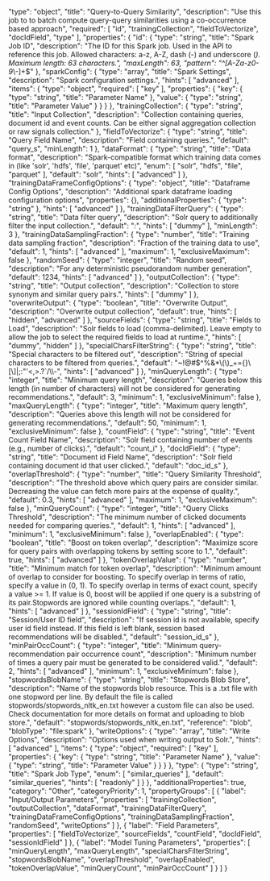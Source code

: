   "type": "object",
  "title": "Query-to-Query Similarity",
  "description": "Use this job to to batch compute query-query similarities using a co-occurrence based approach",
  "required": [
    "id",
    "trainingCollection",
    "fieldToVectorize",
    "docIdField",
    "type"
  ],
  "properties": {
    "id": {
      "type": "string",
      "title": "Spark Job ID",
      "description": "The ID for this Spark job. Used in the API to reference this job. Allowed characters: a-z, A-Z, dash (-) and underscore (_). Maximum length: 63 characters.",
      "maxLength": 63,
      "pattern": "^[A-Za-z0-9_\\-]+$"
    },
    "sparkConfig": {
      "type": "array",
      "title": "Spark Settings",
      "description": "Spark configuration settings.",
      "hints": [
        "advanced"
      ],
      "items": {
        "type": "object",
        "required": [
          "key"
        ],
        "properties": {
          "key": {
            "type": "string",
            "title": "Parameter Name"
          },
          "value": {
            "type": "string",
            "title": "Parameter Value"
          }
        }
      }
    },
    "trainingCollection": {
      "type": "string",
      "title": "Input Collection",
      "description": "Collection containing queries, document id and event counts. Can be either signal aggregation collection or raw signals collection."
    },
    "fieldToVectorize": {
      "type": "string",
      "title": "Query Field Name",
      "description": "Field containing queries.",
      "default": "query_s",
      "minLength": 1
    },
    "dataFormat": {
      "type": "string",
      "title": "Data format",
      "description": "Spark-compatible format which training data comes in (like 'solr', 'hdfs', 'file', 'parquet' etc)",
      "enum": [
        "solr",
        "hdfs",
        "file",
        "parquet"
      ],
      "default": "solr",
      "hints": [
        "advanced"
      ]
    },
    "trainingDataFrameConfigOptions": {
      "type": "object",
      "title": "Dataframe Config Options",
      "description": "Additional spark dataframe loading configuration options",
      "properties": {},
      "additionalProperties": {
        "type": "string"
      },
      "hints": [
        "advanced"
      ]
    },
    "trainingDataFilterQuery": {
      "type": "string",
      "title": "Data filter query",
      "description": "Solr query to additionally filter the input collection.",
      "default": "*:*",
      "hints": [
        "dummy"
      ],
      "minLength": 3
    },
    "trainingDataSamplingFraction": {
      "type": "number",
      "title": "Training data sampling fraction",
      "description": "Fraction of the training data to use",
      "default": 1,
      "hints": [
        "advanced"
      ],
      "maximum": 1,
      "exclusiveMaximum": false
    },
    "randomSeed": {
      "type": "integer",
      "title": "Random seed",
      "description": "For any deterministic pseudorandom number generation",
      "default": 1234,
      "hints": [
        "advanced"
      ]
    },
    "outputCollection": {
      "type": "string",
      "title": "Output collection",
      "description": "Collection to store synonym and similar query pairs.",
      "hints": [
        "dummy"
      ]
    },
    "overwriteOutput": {
      "type": "boolean",
      "title": "Overwrite Output",
      "description": "Overwrite output collection",
      "default": true,
      "hints": [
        "hidden",
        "advanced"
      ]
    },
    "sourceFields": {
      "type": "string",
      "title": "Fields to Load",
      "description": "Solr fields to load (comma-delimited). Leave empty to allow the job to select the required fields to load at runtime.",
      "hints": [
        "dummy",
        "hidden"
      ]
    },
    "specialCharsFilterString": {
      "type": "string",
      "title": "Special characters to be filtered out",
      "description": "String of special characters to be filtered from queries.",
      "default": "~!@#$^%&*\\(\\)_+={}\\[\\]|;:\"'<,>.?`/\\\\-",
      "hints": [
        "advanced"
      ]
    },
    "minQueryLength": {
      "type": "integer",
      "title": "Minimum query length",
      "description": "Queries below this length (in number of characters) will not be considered for generating recommendations.",
      "default": 3,
      "minimum": 1,
      "exclusiveMinimum": false
    },
    "maxQueryLength": {
      "type": "integer",
      "title": "Maximum query length",
      "description": "Queries above this length will not be considered for generating recommendations.",
      "default": 50,
      "minimum": 1,
      "exclusiveMinimum": false
    },
    "countField": {
      "type": "string",
      "title": "Event Count Field Name",
      "description": "Solr field containing number of events (e.g., number of clicks).",
      "default": "count_i"
    },
    "docIdField": {
      "type": "string",
      "title": "Document id Field Name",
      "description": "Solr field containing document id that user clicked.",
      "default": "doc_id_s"
    },
    "overlapThreshold": {
      "type": "number",
      "title": "Query Similarity Threshold",
      "description": "The threshold above which query pairs are consider similar. Decreasing the value can fetch more pairs at the expense of quality.",
      "default": 0.3,
      "hints": [
        "advanced"
      ],
      "maximum": 1,
      "exclusiveMaximum": false
    },
    "minQueryCount": {
      "type": "integer",
      "title": "Query Clicks Threshold",
      "description": "The minimum number of clicked documents needed for comparing queries.",
      "default": 1,
      "hints": [
        "advanced"
      ],
      "minimum": 1,
      "exclusiveMinimum": false
    },
    "overlapEnabled": {
      "type": "boolean",
      "title": "Boost on token overlap",
      "description": "Maximize score for query pairs with overlapping tokens by setting score to 1.",
      "default": true,
      "hints": [
        "advanced"
      ]
    },
    "tokenOverlapValue": {
      "type": "number",
      "title": "Minimum match for token overlap",
      "description": "Minimum amount of overlap to consider for boosting. To specify overlap in terms of ratio, specify a value in (0, 1). To specify overlap in terms of exact count, specify a value >= 1. If value is 0, boost will be applied if one query is a substring of its pair.Stopwords are ignored while counting overlaps.",
      "default": 1,
      "hints": [
        "advanced"
      ]
    },
    "sessionIdField": {
      "type": "string",
      "title": "Session/User ID field",
      "description": "If session id is not available, specify user id field instead. If this field is left blank, session based recommendations will be disabled.",
      "default": "session_id_s"
    },
    "minPairOccCount": {
      "type": "integer",
      "title": "Minimum query-recommendation pair occurrence count",
      "description": "Minimum number of times a query pair must be generated to be considered valid.",
      "default": 2,
      "hints": [
        "advanced"
      ],
      "minimum": 1,
      "exclusiveMinimum": false
    },
    "stopwordsBlobName": {
      "type": "string",
      "title": "Stopwords Blob Store",
      "description": "Name of the stopwords blob resource. This is a .txt file with one stopword per line. By default the file is called stopwords/stopwords_nltk_en.txt however a custom file can also be used. Check documentation for more details on format and uploading to blob store.",
      "default": "stopwords/stopwords_nltk_en.txt",
      "reference": "blob",
      "blobType": "file:spark"
    },
    "writeOptions": {
      "type": "array",
      "title": "Write Options",
      "description": "Options used when writing output to Solr.",
      "hints": [
        "advanced"
      ],
      "items": {
        "type": "object",
        "required": [
          "key"
        ],
        "properties": {
          "key": {
            "type": "string",
            "title": "Parameter Name"
          },
          "value": {
            "type": "string",
            "title": "Parameter Value"
          }
        }
      }
    },
    "type": {
      "type": "string",
      "title": "Spark Job Type",
      "enum": [
        "similar_queries"
      ],
      "default": "similar_queries",
      "hints": [
        "readonly"
      ]
    }
  },
  "additionalProperties": true,
  "category": "Other",
  "categoryPriority": 1,
  "propertyGroups": [
    {
      "label": "Input/Output Parameters",
      "properties": [
        "trainingCollection",
        "outputCollection",
        "dataFormat",
        "trainingDataFilterQuery",
        "trainingDataFrameConfigOptions",
        "trainingDataSamplingFraction",
        "randomSeed",
        "writeOptions"
      ]
    },
    {
      "label": "Field Parameters",
      "properties": [
        "fieldToVectorize",
        "sourceFields",
        "countField",
        "docIdField",
        "sessionIdField"
      ]
    },
    {
      "label": "Model Tuning Parameters",
      "properties": [
        "minQueryLength",
        "maxQueryLength",
        "specialCharsFilterString",
        "stopwordsBlobName",
        "overlapThreshold",
        "overlapEnabled",
        "tokenOverlapValue",
        "minQueryCount",
        "minPairOccCount"
      ]
    }
  ]
}
